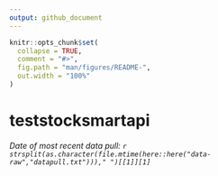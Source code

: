 ```yaml
---
output: github_document
---
```


<!-- README.md is generated from README.Rmd. Please edit that file -->


```r
knitr::opts_chunk$set(
  collapse = TRUE,
  comment = "#>",
  fig.path = "man/figures/README-",
  out.width = "100%"
)
```

# teststocksmartapi

*Date of most recent data pull: `r strsplit(as.character(file.mtime(here::here("data-raw","datapull.txt")))," ")[[1]][1]`* 


